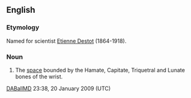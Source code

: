==English==
===Etymology===
Named for scientist [[Wikipedia:Etienne Destot|Etienne Destot]] (1864-1918).

===Noun===
{{en-noun|-}}

# {{anatomy}} The [[space]] bounded by the Hamate, Capitate, Triquetral and Lunate bones of the wrist.
[[User:DABallMD|DABallMD]] 23:38, 20 January 2009 (UTC)